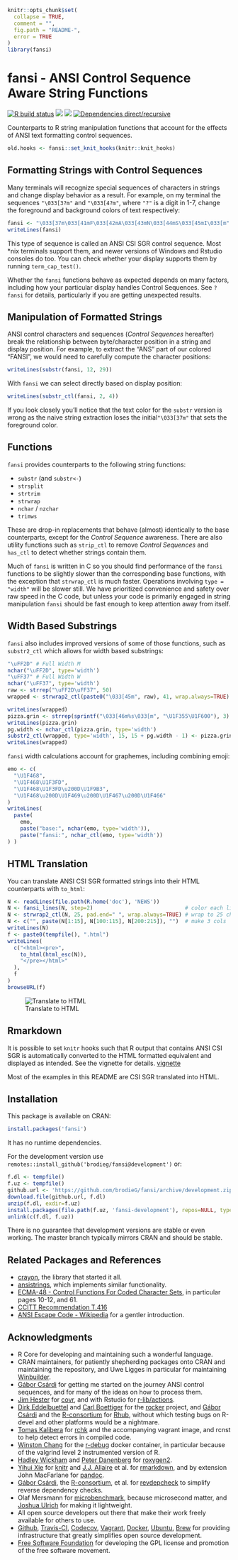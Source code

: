 <!-- README.md is generated from README.Rmd. Please edit that file
library(rmarkdown)
render('README.Rmd', output_format=md_document())
render('README.Rmd', output_format=html_document())
 -->
```r
knitr::opts_chunk$set(
  collapse = TRUE,
  comment = "",
  fig.path = "README-",
  error = TRUE
)
library(fansi)
```
# fansi - ANSI Control Sequence Aware String Functions

[![R build status](https://github.com/brodieG/fansi/workflows/R-CMD-check/badge.svg)](https://github.com/brodieG/fansi/actions)
[![](https://codecov.io/gh/brodieG/fansi/branch/master/graphs/badge.svg?branch=master)](https://codecov.io/github/brodieG/fansi?branch=master)
[![](http://www.r-pkg.org/badges/version/fansi)](https://cran.r-project.org/package=fansi)
[![Dependencies direct/recursive](https://tinyverse.netlify.app/badge/fansi)](https://tinyverse.netlify.app/)

Counterparts to R string manipulation functions that account for the effects of
ANSI text formatting control sequences.

```r
old.hooks <- fansi::set_knit_hooks(knitr::knit_hooks)
```
## Formatting Strings with Control Sequences

Many terminals will recognize special sequences of characters in strings and
change display behavior as a result.  For example, on my terminal the sequences
`"\033[3?m"` and `"\033[4?m"`, where `"?"` is a digit in 1-7, change the
foreground and background colors of text respectively:

```r
fansi <- "\033[37m\033[41mF\033[42mA\033[43mN\033[44mS\033[45mI\033[m"
writeLines(fansi)
```

This type of sequence is called an ANSI CSI SGR control sequence.  Most &#42;nix
terminals support them, and newer versions of Windows and Rstudio consoles do
too.  You can check whether your display supports them by running
`term_cap_test()`.

Whether the `fansi` functions behave as expected depends on many factors,
including how your particular display handles Control Sequences.  See `?fansi`
for details, particularly if you are getting unexpected results.

## Manipulation of Formatted Strings

ANSI control characters and sequences (_Control Sequences_ hereafter) break the
relationship between byte/character position in a string and display position.
For example, to extract the "ANS" part of our colored "FANSI", we would need to
carefully compute the character positions:

```r
writeLines(substr(fansi, 12, 29))
```

With `fansi` we can select directly based on display position:

```r
writeLines(substr_ctl(fansi, 2, 4))
```

If you look closely you'll notice that the text color for the `substr` version
is wrong as the naive string extraction loses the initial`"\033[37m"` that sets
the foreground color.

## Functions

`fansi` provides counterparts to the following string functions:

* `substr` (and `substr<-`)
* `strsplit`
* `strtrim`
* `strwrap`
* `nchar` / `nzchar`
* `trimws`

These are drop-in replacements that behave (almost) identically to the base
counterparts, except for the _Control Sequence_ awareness.  There are also
utility functions such as `strip_ctl` to remove _Control Sequences_ and
`has_ctl` to detect whether strings contain them.

Much of `fansi` is written in C so you should find performance of the `fansi`
functions to be slightly slower than the corresponding base functions, with the
exception that `strwrap_ctl` is much faster.  Operations involving `type =
"width"` will be slower still.  We have prioritized convenience and safety over
raw speed in the C code, but unless your code is primarily engaged in string
manipulation `fansi` should be fast enough to keep attention away from itself.

## Width Based Substrings

`fansi` also includes improved versions of some of those functions, such as
`substr2_ctl` which allows for width based substrings:

```r
"\uFF2D" # Full Width M
nchar("\uFF2D", type='width')
"\uFF37" # Full Width W
nchar("\uFF37", type='width')
raw <- strrep("\uFF2D\uFF37", 50)
wrapped <- strwrap2_ctl(paste0("\033[45m", raw), 41, wrap.always=TRUE)
```
```r
writeLines(wrapped)
pizza.grin <- strrep(sprintf("\033[46m%s\033[m", "\U1F355\U1F600"), 3)
writeLines(pizza.grin)
pg.width <- nchar_ctl(pizza.grin, type='width')
substr2_ctl(wrapped, type='width', 15, 15 + pg.width - 1) <- pizza.grin
writeLines(wrapped)
```

`fansi` width calculations account for graphemes, including combining emoji:

```r
emo <- c(
  "\U1F468",
  "\U1F468\U1F3FD",
  "\U1F468\U1F3FD\u200D\U1F9B3",
  "\U1F468\u200D\U1F469\u200D\U1F467\u200D\U1F466"
)
writeLines(
  paste(
    emo,
    paste("base:", nchar(emo, type='width')),
    paste("fansi:", nchar_ctl(emo, type='width'))
) )
```

## HTML Translation

You can translate ANSI CSI SGR formatted strings into their HTML counterparts
with `to_html`:

```r
N <- readLines(file.path(R.home('doc'), 'NEWS'))
N <- fansi_lines(N, step=2)                             # color each line
N <- strwrap2_ctl(N, 25, pad.end=" ", wrap.always=TRUE) # wrap to 25 chrs
N <- c("", paste(N[1:15], N[100:115], N[200:215]), "")  # make 3 cols
writeLines(N)
f <- paste0(tempfile(), ".html")
writeLines(
  c("<html><pre>",
    to_html(html_esc(N)),
    "</pre></html>"
  ),
  f
)
browseURL(f)
```
![Translate to HTML](https://raw.githubusercontent.com/brodieG/fansi/rc/extra/images/sgr_to_html.png)

## Rmarkdown

It is possible to set `knitr` hooks such that R output that contains ANSI CSI
SGR is automatically converted to the HTML formatted equivalent and displayed as
intended.  See the vignette for details.
[vignette](https://htmlpreview.github.io/?https://raw.githubusercontent.com/brodieG/fansi/rc/doc/sgr-in-rmd.html)

Most of the examples in this README are CSI SGR translated into HTML.

## Installation

This package is available on CRAN:

```r
install.packages('fansi')
```

It has no runtime dependencies.

For the development version use
`remotes::install_github('brodieg/fansi@development')` or:

```r
f.dl <- tempfile()
f.uz <- tempfile()
github.url <- 'https://github.com/brodieG/fansi/archive/development.zip'
download.file(github.url, f.dl)
unzip(f.dl, exdir=f.uz)
install.packages(file.path(f.uz, 'fansi-development'), repos=NULL, type='source')
unlink(c(f.dl, f.uz))
```

There is no guarantee that development versions are stable or even working.  The
master branch typically mirrors CRAN and should be stable.

## Related Packages and References

* [crayon](https://github.com/r-lib/crayon), the library that started it all.
* [ansistrings](https://github.com/r-lib/ansistrings/), which implements similar
  functionality.
* [ECMA-48 - Control Functions For Coded Character
  Sets](https://www.ecma-international.org/publications-and-standards/standards/ecma-48/),
  in particular pages 10-12, and 61.
* [CCITT Recommendation T.416](https://www.itu.int/rec/dologin_pub.asp?lang=e&id=T-REC-T.416-199303-I!!PDF-E&type=items)
* [ANSI Escape Code - Wikipedia](https://en.wikipedia.org/wiki/ANSI_escape_code)
  for a gentler introduction.

## Acknowledgments

* R Core for developing and maintaining such a wonderful language.
* CRAN maintainers, for patiently shepherding packages onto CRAN and maintaining
  the repository, and Uwe Ligges in particular for maintaining
  [Winbuilder](https://win-builder.r-project.org/).
* [Gábor Csárdi](https://github.com/gaborcsardi) for getting me started on the
  journey ANSI control sequences, and for many of the ideas on how to process
  them.
* [Jim Hester](https://github.com/jimhester) for
  [covr](https://cran.r-project.org/package=covr), and with Rstudio for
  [r-lib/actions](https://github.com/r-lib/actions).
* [Dirk Eddelbuettel](https://github.com/eddelbuettel) and [Carl
  Boettiger](https://github.com/cboettig) for the
  [rocker](https://github.com/rocker-org/rocker) project, and [Gábor
  Csárdi](https://github.com/gaborcsardi) and the
  [R-consortium](https://www.r-consortium.org/) for
  [Rhub](https://github.com/r-hub), without which testing bugs on R-devel and
  other platforms would be a nightmare.
* [Tomas Kalibera](https://github.com/kalibera) for
  [rchk](https://github.com/kalibera/rchk) and the accompanying vagrant image,
  and rcnst to help detect errors in compiled code.
* [Winston Chang](https://github.com/wch) for the
  [r-debug](https://hub.docker.com/r/wch1/r-debug/) docker container, in
  particular because of the valgrind level 2 instrumented version of R.
* [Hadley Wickham](https://github.com/hadley/) and [Peter
  Danenberg](https://github.com/klutometis) for
  [roxygen2](https://cran.r-project.org/package=roxygen2).
* [Yihui Xie](https://github.com/yihui) for
  [knitr](https://cran.r-project.org/package=knitr) and  [J.J.
  Allaire](https://github.com/jjallaire) et al. for
  [rmarkdown](https://cran.r-project.org/package=rmarkdown), and by extension
  John MacFarlane for [pandoc](https://pandoc.org/).
* [Gábor Csárdi](https://github.com/gaborcsardi), the
  [R-consortium](https://www.r-consortium.org/), et al. for
  [revdepcheck](https://github.com/r-lib/revdepcheck) to simplify reverse
  dependency checks.
* Olaf Mersmann for
  [microbenchmark](https://cran.r-project.org/package=microbenchmark), because
  microsecond matter, and [Joshua Ulrich](https://github.com/joshuaulrich) for
  making it lightweight.
* All open source developers out there that make their work freely available
  for others to use.
* [Github](https://github.com/), [Travis-CI](https://travis-ci.org/),
  [Codecov](https://about.codecov.io/), [Vagrant](https://www.vagrantup.com/),
  [Docker](https://www.docker.com/), [Ubuntu](https://ubuntu.com/),
  [Brew](https://brew.sh/) for providing infrastructure that greatly simplifies
  open source development.
* [Free Software Foundation](https://www.fsf.org/) for developing the GPL
  license and promotion of the free software movement.

